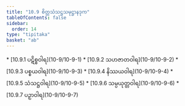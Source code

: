```yaml
---
title: "10.9 စိတ္တသံသဋ္ဌသမုဋ္ဌာနဒုက"
tableOfContents: false
sidebar:
  order: 14
type: "tipitaka"
basket: "ab"
---
```



<DynamicBreadcrumb />



<TableOfContents>
* [10.9.1 ပဋိစ္စဝါရ](10-9/10-9-1)
* [10.9.2 သဟဇာတဝါရ](10-9/10-9-2)
* [10.9.3 ပစ္စယဝါရ](10-9/10-9-3)
* [10.9.4 နိဿယဝါရ](10-9/10-9-4)
* [10.9.5 သံသဋ္ဌဝါရ](10-9/10-9-5)
* [10.9.6 သမ္ပယုတ္တဝါရ](10-9/10-9-6)
* [10.9.7 ပဉှာဝါရ](10-9/10-9-7)
</TableOfContents>
